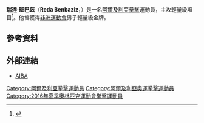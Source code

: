 {{Infobox boxer
|name        = 瑞達·班巴茲<br />''Reda Benbaziz''
|image       = 
|image_size  = 
|realname    = 
|nickname    = 
|weight      = 雛量級→輕量級
|height      = {{height|m=1.75|precision=0}}
|reach       = 
|nationality = {{ALG}}
|birth_date  = {{Birth date and age|1993|9|9|df=yes}}
|birth_place = [[阿爾及利亞|阿爾及利亞]][[貝賈亞|貝賈亞]]
|style       = 
|total       = 
|wins        = 
|losses      = 
|draws       = 
|no contests = 
|KO          = 
|medaltemplates =
{{MedalSport|男子[[拳擊|拳擊]]}}
{{MedalCountry|{{ALG}}}}
{{MedalCompetition|[[非洲運動會|非洲運動會]]}}
{{MedalGold|[[2015年非洲運動會|2015年 布拉薩]]|輕量級}}
{{MedalSilver|[[2011年全非運動會|2011年 馬布多]]|雛量級}}
{{MedalCompetition|[[地中海運動會|地中海運動會]]}}
{{MedalGold|[[2013年地中海運動會|2013年 梅爾辛]]|雛量級}} 
{{MedalCompetition|[[泛阿拉伯運動會|泛阿拉伯運動會]]}}
{{MedalBronze|[[2011年泛阿拉伯運動會|2011年 多哈]]|雛量級}}
|show-medals =
}}
'''瑞達·班巴茲'''（'''Reda Benbaziz'''，{{bd|1993年|9月9日|catIdx=Benbaziz, Reda}}）是一名[[阿爾及利亞|阿爾及利亞]][[拳擊|拳擊]]運動員，主攻輕量級項目<ref>{{cite web |url=http://www.aiba.org/reda-benbaziz-60kg/ |title=REDA BENBAZIZ |publisher=AIBA |date=2016-04-24 |accessdate=2016-04-24 |archive-date=2019-12-03 |archive-url=https://web.archive.org/web/20191203014539/https://www.aiba.org/reda-benbaziz-60kg/ |dead-url=no }}</ref>。他曾獲得[[2015年非洲運動會|非洲運動會]]男子輕量級金牌。

== 參考資料 ==
{{Reflist}}

== 外部連結 ==
* [http://www.aiba.org/reda-benbaziz-60kg/ AIBA] {{Wayback|url=http://www.aiba.org/reda-benbaziz-60kg/ |date=20191203014539 }}

{{Algeria-stub}}

{{DEFAULTSORT:Benbaziz, Reda}}
[[Category:阿爾及利亞拳擊運動員|Category:阿爾及利亞拳擊運動員]]
[[Category:阿爾及利亞奧運拳擊運動員|Category:阿爾及利亞奧運拳擊運動員]]
[[Category:2016年夏季奧林匹克運動會拳擊運動員|Category:2016年夏季奧林匹克運動會拳擊運動員]]